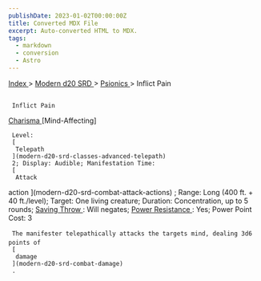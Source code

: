 ```yaml
---
publishDate: 2023-01-02T00:00:00Z
title: Converted MDX File
excerpt: Auto-converted HTML to MDX.
tags:
  - markdown
  - conversion
  - Astro
---
```







[
      Index
     ](-index)
     >
     [
      Modern d20 SRD
     ](modern-d20-srd-index)
     >
     [
      Psionics
     ](modern-d20-srd-psionics-index)
     > Inflict Pain
    





## 
     Inflict Pain
    



[
      Charisma
     ](modern-d20-srd-basics-ability-scores)
     [Mind-Affecting]
    



     Level:
     [
      Telepath
     ](modern-d20-srd-classes-advanced-telepath)
     2; Display: Audible; Manifestation Time:
     [
      Attack
action
     ](modern-d20-srd-combat-attack-actions)
     ; Range: Long (400 ft. + 40 ft./level); Target: One living creature; Duration: Concentration, up to 5 rounds;
     [
      Saving
Throw
     ](modern-d20-srd-basics-saving-throws)
     : Will negates;
     [
      Power
Resistance
     ](modern-d20-srd-special-abilities-power-resistance)
     : Yes; Power Point Cost: 3
    



     The manifester telepathically attacks the targets mind, dealing 3d6 points of
     [
      damage
     ](modern-d20-srd-combat-damage)
     .
    




